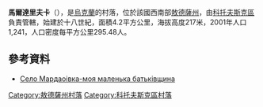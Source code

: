 {{coord|47|32|25|N|29|44|4|E|scale:30000|display=title}}

'''馬爾達里夫卡'''（{{lang-uk|Мардарівка}}），是[[烏克蘭|烏克蘭]]的村落，位於該國西南部[[敖德薩州|敖德薩州]]，由[[科托夫斯克區|科托夫斯克區]]負責管轄，始建於十八世紀，面積4.2平方公里，海拔高度217米，2001年人口1,241，人口密度每平方公里295.48人。

==參考資料==
* [http://www.slideshare.net/bibl64/ss-27962634 Село Мардаоівка-моя маленька батьківщина]

{{DEFAULTSORT:Мардарівка}}
[[Category:敖德薩州村落|Category:敖德薩州村落]]
[[Category:科托夫斯克區村落|Category:科托夫斯克區村落]]


{{Odessa-geo-stub}}